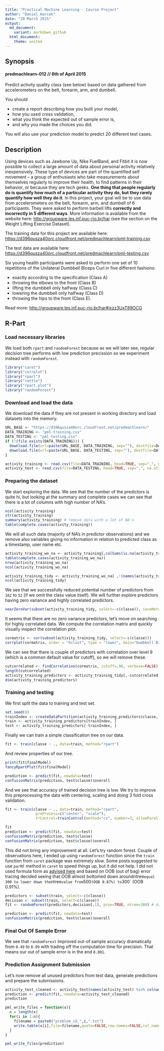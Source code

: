 ```yaml
---
title: "Practical Machine Learning - Course Project"
author: "Daniel Harcek"
date: "20 March 2015"
output:
  md_document:
    variant: markdown_github
  html_document:
    theme: united
---
```


## Synopsis
#### predmachlearn-012 // 6th of April 2015

Predict activity quality class (see below) based on data gathered from accelerometers on the belt, forearm, arm, and dumbell.

You should

* create a report describing how you built your model, 
* how you used cross validation, 
* what you think the expected out of sample error is, 
* and why you made the choices you did. 

You will also use your prediction model to predict 20 different test cases. 

## Description

Using devices such as Jawbone Up, Nike FuelBand, and Fitbit it is now possible to collect a large amount of data about personal activity relatively inexpensively. These type of devices are part of the quantified self movement – a group of enthusiasts who take measurements about themselves regularly to improve their health, to find patterns in their behavior, or because they are tech geeks. **One thing that people regularly do is quantify how much of a particular activity they do, but they rarely quantify how well they do it**. In this project, your goal will be to use data from accelerometers on the belt, forearm, arm, and dumbell of 6 participants. They were asked to perform barbell lifts **correctly and incorrectly in 5 different ways**. More information is available from the website here: <http://groupware.les.inf.puc-rio.br/har> (see the section on the Weight Lifting Exercise Dataset). 

The training data for this project are available here: 
<https://d396qusza40orc.cloudfront.net/predmachlearn/pml-training.csv>

The test data are available here:
<https://d396qusza40orc.cloudfront.net/predmachlearn/pml-testing.csv>

Six young health participants were asked to perform one set of 10 repetitions of the Unilateral Dumbbell Biceps Curl in five different fashions:

* exactly according to the specification (Class A)
* throwing the elbows to the front (Class B)
* lifting the dumbbell only halfway (Class C)
* lowering the dumbbell only halfway (Class D)
* throwing the hips to the front (Class E).

Read more: <http://groupware.les.inf.puc-rio.br/har#ixzz3UxT89OCG>

## R-Part

### Load necessary libraries

We load both `rpart` and `randomForest` because as we will later see, regular decision tree performs with low prediction precission so we experiment instead with `randomForest`.

```r
library("caret")
library("corrplot")
library("rpart")
library("rattle")
library("rpart.plot")
library("randomForest")
```

### Download and load the data

We download the data if they are not present in working directory and load datasets into the memory.

```r
URL_BASE <- "https://d396qusza40orc.cloudfront.net/predmachlearn/"
DATA_TRAINING <- "pml-training.csv"
DATA_TESTING <- "pml-testing.csv"
if (!(file.exists(DATA_TRAINING))) {
  download.file(url=paste(URL_BASE, DATA_TRAINING, sep=""), destfile=DATA_TRAINING, method="curl")
  download.file(url=paste(URL_BASE, DATA_TESTING, sep=""), destfile=DATA_TESTING, method="curl")
}

activity_training <- read.csv(file=DATA_TRAINING, head=TRUE, sep=",", na.strings=c("NA","#DIV/0!",""))
activity_test <- read.csv(file=DATA_TESTING, head=TRUE, sep=",", na.strings=c("NA","#DIV/0!",""))
```

### Preparing the dataset

We start exploring the data. We see that the number of the predictors is quite hi, but looking at the summary and complete cases we can see that there is a lot of columns with high number of NA's.

```r
ncol(activity_training)
str(activity_training)
summary(activity_training) # remove data with a lot of NA's
table(complete.cases(activity_training))
```

We will all such data (majority of NA's in predictor observations) and we remove also variables giving no information in relation to predicted class as a timestamp, user name etc.

```r
activity_training_wo_na <- activity_training[,colSums(is.na(activity_training)) < 19000]
table(complete.cases(activity_training_wo_na))
nrow(activity_training_wo_na)
ncol(activity_training_wo_na)

activity_training_tidy <- activity_training_wo_na[ ,!(names(activity_training_wo_na) %in% c("X", "user_name", "raw_timestamp_part_1", "raw_timestamp_part_2", "cvtd_timestamp", "new_window", "num_window"))]
ncol(activity_training_tidy)
```

We see that we successfully reduced potential number of predictors from `162` to `52` (if we omit the class value itself). We will further explore predictors having zero variance and highly correlated predictors.

```r
nearZeroVar(subset(activity_training_tidy, select=-c(classe)), saveMetrics=TRUE)
```

It seems that there are no zero variance predictors, let's move on searching for highly correlated data. We compute the correlation matrix and quickly visually inspect the correlation plot. 

```r
cormatrix <- cor(subset(activity_training_tidy, select=-c(classe)))
corrplot(cormatrix, order = "hclust", type = "lower", main="Dumbbell Biceps Curl Activity Tracker Data", tl.pos="n")
```

We can see that there is couple of predictors with correlation over level 9 (which is a common default value for cutoff), so we will remove these.

```r
cutcorrelated <- findCorrelation(cormatrix, cutoff=.90, verbose=FALSE)
length(cutcorrelated)
activity_training_predictors <- activity_training_tidy[,-cutcorrelated]
dim(activity_training_predictors)
```

### Training and testing

We first split the data to training and test set.

```r
set.seed(8)
trainIndex <- createDataPartition(activity_training_predictors$classe, p=.60, list=FALSE)
train <- activity_training_predictors[trainIndex, ]
test <- activity_training_predictors[-trainIndex, ]
```

Finally we can train a simple classification tree on our data.

```r
fit <- train(classe ~ ., data=train, method="rpart")
```

And review properties of our tree. 

```r
print(fit$finalModel)
fancyRpartPlot(fit$finalModel)

prediction <- predict(fit, newdata=test)
confusionMatrix(prediction, test$classe)$overall
```

And we see that accuracy of trained decision tree is low. 
We try to improve this preprocessing the data with centering, scaling and doing 3 fold cross validation.

```r
fit <- train(classe ~ ., data=train, method="rpart",
              preProcess=c("center", "scale"),
              trControl=trainControl(method="cv", number=3, allowParallel=TRUE))

fit
prediction <- predict(fit, newdata=test)
confusionMatrix(prediction, test$classe)
confusionMatrix(prediction, test$classe)$overall
```

This did not bring any improvement at all. 
Let's try random forest. Couple of observations here, I ended up using `randomForest` function since the `train` function from `caret` package was extremely slow. Some posts suggested to use `parRF` method in `caret` to speed things up, but it did not help. I did not used formula form as [advised here](http://stats.stackexchange.com/a/37382) and based on OOB (out of bag) error tracing decided seeing that OOB almost bottomed down around` `ntree` equal 300 to lower down the `ntree` value from `500` (OOB 0.87%) to `300` (OOB 0.91%).

```r
predictors <- subset(train, select=-c(classe))
decision <- subset(train, select=c(classe))
fit <- randomForest(predictors,decision[,1], prox=TRUE, ntree=300) # drop empty dimension https://stat.ethz.ch/pipermail/r-help/2008-July/166617.html

prediction <- predict(fit, newdata=test)
confusionMatrix(prediction, test$classe)$overall
```

### Final Out Of Sample Error

We see that `randomForest` improved out-of sample accuracy dramatically from `0.49` to `0.99` with trading off the computation time for precision. That means our out of sample error is in the end `0.001`.

### Prediction Assignment Submission

Let's now remove all unused predictors from test data, generate predictions and prepare the submissions.
```r
activity_test_cleaned <- activity_test[names(activity_test) %in% colnames(activity_training_predictors)]
prediction <- predict(fit, newdata=activity_test_cleaned)
prediction

pml_write_files = function(x){
  n = length(x)
  for(i in 1:n){
    filename = paste0("problem_id_",i,".txt")
    write.table(x[i],file=filename,quote=FALSE,row.names=FALSE,col.names=FALSE)
  }
}

pml_write_files(prediction)
```
